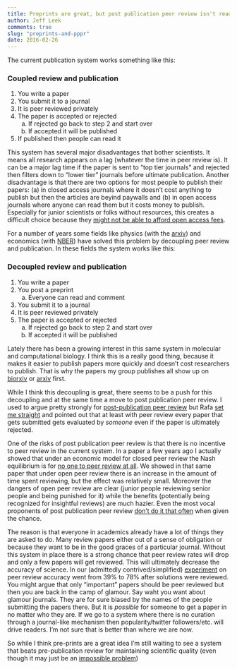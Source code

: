 ```yaml
---
title: Preprints are great, but post publication peer review isn't ready for prime time
author: Jeff Leek
comments: true
slug: "preprints-and-pppr"
date: 2016-02-26
---
```


The current publication system works something like this: 

### Coupled review and publication

1. You write a paper
2. You submit it to a journal
3. It is peer reviewed privately
4. The paper is accepted or rejected
    a. If rejected go back to step 2 and start over
    b. If accepted it will be published
5. If published then people can read it

This system has several major disadvantages that bother scientists. It means
all research appears on a lag (whatever the time in peer review is). It can be
a major lag time if the paper is sent to "top tier journals" and rejected then filters
down to "lower tier" journals before ultimate publication. Another disadvantage
is that there are two options for most people to publish their papers: (a) in closed access journals where
it doesn't cost anything to publish but then the articles are beyind paywalls and (b) 
in open access journals where anyone can read them but it costs money to publish. Especially
for junior scientists or folks without resources, this creates a difficult choice because
they [might not be able to afford open access fees](http://simplystatistics.org/2011/11/03/free-access-publishing-is-awesome-but-expensive-how/).

For a number of years some fields like physics (with the [arxiv](http://arxiv.org/)) and 
economics (with [NBER](http://www.nber.org/papers.html)) have solved this problem
by decoupling peer review and publication. In these fields the system works like this: 

### Decoupled review and publication

1. You write a paper
2. You post a preprint
    a. Everyone can read and comment
3. You submit it to a journal
4. It is peer reviewed privately
5. The paper is accepted or rejected
    a. If rejected go back to step 2 and start over
    b. If accepted it will be published

Lately there has been a growing interest in this same system in molecular and computational biology. I think
this is a really good thing, because it makes it easier to publish papers more quickly and doesn't cost researchers to publish. That is 
why the papers my group publishes all show up on [biorxiv](http://biorxiv.org/search/author1%3AJeffrey%2BLeek%2B) or [arxiv](http://arxiv.org/find/stat/1/au:+Leek_J/0/1/0/all/0/1) first. 

While I think this decoupling is great, there seems to be a push for this decoupling and at the same time
a move to post publication peer review. 
I used to argue pretty strongly for [post-publication peer review](http://simplystatistics.org/2012/10/04/should-we-stop-publishing-peer-reviewed-papers/) but Rafa [set me 
straight](http://simplystatistics.org/2012/10/08/why-we-should-continue-publishing-peer-reviewed-papers/) and pointed
out that at least with peer review every paper that gets submitted gets evaluated by _someone_ even if the paper
is ultimately rejected. 

One of the risks of post publication peer review is that there is no incentive to peer review in the current system. In a paper a
few years ago I actually showed that under an economic model for closed peer review the Nash equilibrium is for [no one to peer review at all](http://journals.plos.org/plosone/article?id=10.1371/journal.pone.0026895). We showed in that same paper that under
open peer review there is an increase in the amount of time spent reviewing, but the effect was relatively small. Moreover
the dangers of open peer review are clear (junior people reviewing senior people and being punished for it) while the
benefits (potentially being recognized for insightful reviews) are much hazier. Even the most vocal proponents of 
post publication peer review [don't do it that often](http://www.ncbi.nlm.nih.gov/myncbi/michael.eisen.1/comments/) when given the chance. 

The reason is that everyone in academics already have a lot of things they are asked to do. Many review papers either out 
of a sense of obligation or because they want to be in the good graces of a particular journal. Without this system in place
there is a strong chance that peer review rates will drop and only a few papers will get reviewed. This will ultimately decrease
the accuracy of science. In our (admittedly contrived/simplified) [experiment](http://journals.plos.org/plosone/article?id=10.1371/journal.pone.002689) on peer review accuracy went from 39% to 78% after solutions were reviewed. You might argue that only "important" papers should be peer reviewed but then you are back in the camp of glamour. Say waht you want about glamour journals. They are for sure biased by the names of the people submitting the papers there. But it is _possible_ for someone to get a paper in no matter who they are.  If we go to a system where there is no curation through a journal-like mechanism then popularity/twitter followers/etc. will drive readers. I'm not sure that is better than where we are now. 

So while I think pre-prints are a great idea I'm still waiting to see a system that beats pre-publication review for maintaining scientific quality (even though it may just be an [impossible problem](http://simplystatistics.org/2015/02/09/the-trouble-with-evaluating-anything/))



